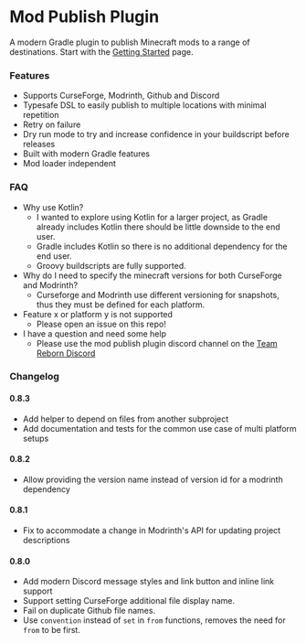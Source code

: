 # Mod Publish Plugin

A modern Gradle plugin to publish Minecraft mods to a range of destinations. Start with the [Getting Started](/getting_started) page.

### Features
- Supports CurseForge, Modrinth, Github and Discord
- Typesafe DSL to easily publish to multiple locations with minimal repetition 
- Retry on failure
- Dry run mode to try and increase confidence in your buildscript before releases
- Built with modern Gradle features
- Mod loader independent 

### FAQ
- Why use Kotlin?
  - I wanted to explore using Kotlin for a larger project, as Gradle already includes Kotlin there should be little downside to the end user.
  - Gradle includes Kotlin so there is no additional dependency for the end user.
  - Groovy buildscripts are fully supported.
- Why do I need to specify the minecraft versions for both CurseForge and Modrinth?
  - Curseforge and Modrinth use different versioning for snapshots, thus they must be defined for each platform.
- Feature x or platform y is not supported
  - Please open an issue on this repo!
- I have a question and need some help
  - Please use the mod publish plugin discord channel on the [Team Reborn Discord](https://discord.gg/teamreborn)

### Changelog
#### 0.8.3
- Add helper to depend on files from another subproject
- Add documentation and tests for the common use case of multi platform setups
#### 0.8.2
- Allow providing the version name instead of version id for a modrinth dependency
#### 0.8.1
- Fix to accommodate a change in Modrinth's API for updating project descriptions
#### 0.8.0
- Add modern Discord message styles and link button and inline link support
- Support setting CurseForge additional file display name.
- Fail on duplicate Github file names.
- Use `convention` instead of `set` in `from` functions, removes the need for `from` to be first.
